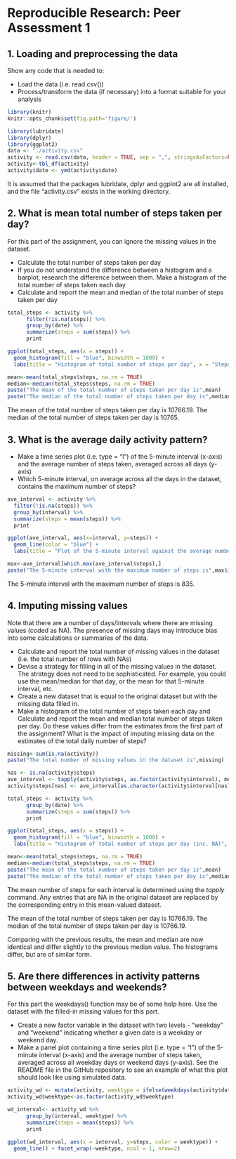 # Reproducible Research: Peer Assessment 1
## 1. Loading and preprocessing the data

Show any code that is needed to:

- Load the data (i.e. read.csv()) 
- Process/transform the data (if necessary) into a format suitable for your analysis

```r
library(knitr)
knitr::opts_chunk$set(fig.path='figure/')

library(lubridate)
library(dplyr)
library(ggplot2)
data <- "./activity.csv"
activity <- read.csv(data, header = TRUE, sep = ",", stringsAsFactors=FALSE)
activity<-tbl_df(activity)
activity$date <- ymd(activity$date)
```

It is assumed that the packages lubridate, dplyr and ggplot2 are all installed, and the file "activity.csv" exists in the working directory.

## 2. What is mean total number of steps taken per day?

For this part of the assignment, you can ignore the missing values in the dataset.

- Calculate the total number of steps taken per day
- If you do not understand the difference between a histogram and a barplot, research the difference between them. Make a histogram of the total number of steps taken each day
- Calculate and report the mean and median of the total number of steps taken per day

```r
total_steps <- activity %>%
      filter(!is.na(steps)) %>%
      group_by(date) %>%
      summarize(steps = sum(steps)) %>%
      print

ggplot(total_steps, aes(x = steps)) +
  geom_histogram(fill = "blue", binwidth = 1000) +
  labs(title = "Histogram of total number of steps per day", x = "Steps per day", y = "Frequency")

mean<-mean(total_steps$steps, na.rm = TRUE)
median<-median(total_steps$steps, na.rm = TRUE)
paste("The mean of the total number of steps taken per day is",mean)
paste("The median of the total number of steps taken per day is",median)
```

The mean of the total number of steps taken per day is 10766.19.
The median of the total number of steps taken per day is 10765.

## 3. What is the average daily activity pattern?

- Make a time series plot (i.e. type = "l") of the 5-minute interval (x-axis) and the average number of steps taken, averaged across all days (y-axis)
- Which 5-minute interval, on average across all the days in the dataset, contains the maximum number of steps?

```r
ave_interval <- activity %>%
  filter(!is.na(steps)) %>%
  group_by(interval) %>%
  summarize(steps = mean(steps)) %>%
  print

ggplot(ave_interval, aes(x=interval, y=steps)) +
  geom_line(color = "blue") +
  labs(title = "Plot of the 5-minute interval against the average number of steps", y = "Steps", x = "Interval")

max<-ave_interval[which.max(ave_interval$steps),]
paste("The 5-minute interval with the maximum number of steps is",max$interval)
```

The 5-minute interval with the maximum number of steps is 835.

## 4. Imputing missing values

Note that there are a number of days/intervals where there are missing values (coded as NA). The presence of missing days may introduce bias into some calculations or summaries of the data.

- Calculate and report the total number of missing values in the dataset (i.e. the total number of rows with NAs)
- Devise a strategy for filling in all of the missing values in the dataset. The strategy does not need to be sophisticated. For example, you could use the mean/median for that day, or the mean for that 5-minute interval, etc.
- Create a new dataset that is equal to the original dataset but with the missing data filled in.
- Make a histogram of the total number of steps taken each day and Calculate and report the mean and median total number of steps taken per day. Do these values differ from the estimates from the first part of the assignment? What is the impact of imputing missing data on the estimates of the total daily number of steps?

```r
missing<-sum(is.na(activity))
paste("The total number of missing values in the dataset is",missing)

nas <- is.na(activity$steps)
ave_interval <- tapply(activity$steps, as.factor(activity$interval), mean, na.rm=TRUE)
activity$steps[nas] <- ave_interval[as.character(activity$interval[nas])]

total_steps <- activity %>%
      group_by(date) %>%
      summarize(steps = sum(steps)) %>%
      print

ggplot(total_steps, aes(x = steps)) +
  geom_histogram(fill = "blue", binwidth = 1000) +
  labs(title = "Histogram of total number of steps per day (inc. NA)", x = "Steps per day", y = "Frequency")

mean<-mean(total_steps$steps, na.rm = TRUE)
median<-median(total_steps$steps, na.rm = TRUE)
paste("The mean of the total number of steps taken per day is",mean)
paste("The median of the total number of steps taken per day is",median)
```

The mean number of steps for each interval is determined using the *tapply* command.  Any entries that are NA in the original dataset are replaced by the corresponding entry in this mean-valued dataset.

The mean of the total number of steps taken per day is 10766.19.
The median of the total number of steps taken per day is 10766.19.

Comparing with the previous results, the mean and median are now identical and differ slightly to the previous median value. The histograms differ, but are of similar form.

## 5. Are there differences in activity patterns between weekdays and weekends?

For this part the weekdays() function may be of some help here. Use the dataset with the filled-in missing values for this part.

- Create a new factor variable in the dataset with two levels - "weekday" and "weekend" indicating whether a given date is a weekday or weekend day.
- Make a panel plot containing a time series plot (i.e. type = "l") of the 5-minute interval (x-axis) and the average number of steps taken, averaged across all weekday days or weekend days (y-axis). See the README file in the GitHub repository to see an example of what this plot should look like using simulated data.

```r
activity_wd <- mutate(activity, weektype = ifelse(weekdays(activity$date) == "Saturday" | weekdays(activity$date) == "Sunday", "weekend", "weekday"))
activity_wd$weektype<-as.factor(activity_wd$weektype)

wd_interval<- activity_wd %>%
      group_by(interval, weektype) %>%
      summarize(steps = mean(steps)) %>%
      print

ggplot(wd_interval, aes(x = interval, y=steps, color = weektype)) +
  geom_line() + facet_wrap(~weektype, ncol = 1, nrow=2)

```

